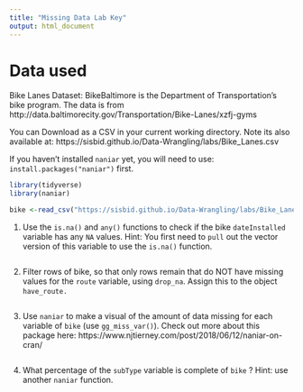 ```yaml
---
title: "Missing Data Lab Key"
output: html_document
---
```


# Data used

Bike Lanes Dataset: BikeBaltimore is the Department of Transportation's bike program. 
The data is from http://data.baltimorecity.gov/Transportation/Bike-Lanes/xzfj-gyms

You can Download as a CSV in your current working directory.  Note its also available at: 	https://sisbid.github.io/Data-Wrangling/labs/Bike_Lanes.csv 


If you haven't installed  `naniar` yet, you will need to use: `install.packages("naniar")` first. 

```r
library(tidyverse)
library(naniar)

bike <-read_csv("https://sisbid.github.io/Data-Wrangling/labs/Bike_Lanes.csv")

```


1.  Use the `is.na()`  and `any()` functions to check if the bike `dateInstalled` variable has any `NA` values. 
Hint: You first need to `pull` out the vector version of this variable to use the `is.na()` function.

```r

```


2.  Filter rows of bike, so that only rows remain that do NOT have missing values for the `route` variable,  using `drop_na`. Assign this to the object `have_route.`

```r

```


3.  Use `naniar` to make a visual of the amount of data missing for each variable of `bike` (use `gg_miss_var()`). Check out more about this package here: https://www.njtierney.com/post/2018/06/12/naniar-on-cran/

```r

```


4. What percentage of the `subType` variable is complete of `bike` ? Hint: use another `naniar` function.
 
```r

```
